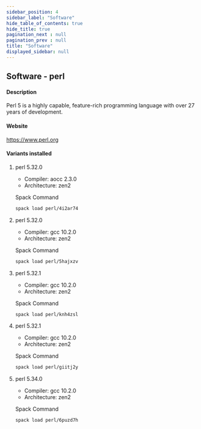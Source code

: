 ```yaml
---
sidebar_position: 4
sidebar_label: "Software"
hide_table_of_contents: true
hide_title: true
pagination_next : null
pagination_prev : null
title: "Software"
displayed_sidebar: null
---
```


## Software - perl


#### Description
Perl 5 is a highly capable, feature-rich programming language with over 27 years of development.

#### Website
https://www.perl.org

#### Variants installed

1. perl 5.32.0

    - Compiler: aocc 2.3.0
    - Architecture: zen2

    Spack Command
    ```bash
    spack load perl/4i2ar74
    ```

2. perl 5.32.0

    - Compiler: gcc 10.2.0
    - Architecture: zen2

    Spack Command
    ```bash
    spack load perl/5hajxzv
    ```

3. perl 5.32.1

    - Compiler: gcc 10.2.0
    - Architecture: zen2

    Spack Command
    ```bash
    spack load perl/knh4zsl
    ```

4. perl 5.32.1

    - Compiler: gcc 10.2.0
    - Architecture: zen2

    Spack Command
    ```bash
    spack load perl/giitj2y
    ```

5. perl 5.34.0

    - Compiler: gcc 10.2.0
    - Architecture: zen2

    Spack Command
    ```bash
    spack load perl/6puzd7h
    ```
